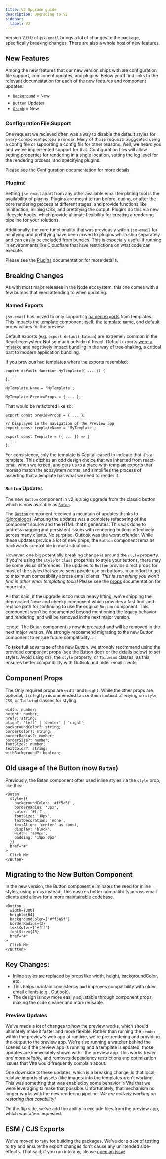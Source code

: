 ```yaml
---
title: V2 Upgrade guide
description: Upgrading to v2
sidebar:
  label: V2
---
```


Version 2.0.0 of `jsx-email` brings a lot of changes to the package, specifically breaking changes. There are also a whole host of new features.

## New Features

Among the new features that our new version ships with are configuration file support, component updates, and plugins. Below you'll find links to the relevant documentation for each of the new features and component updates:

- [`Background`](/docs/components/background) ⭐️ New
- [`Button`](/docs/components/button) Updates
- [`Graph`](/docs/components/graph) ⭐️ New

### Configuration File Support

One request we recieved often was a way to disable the default styles for every component across a render. Many of those requests suggested using a config file or supporting a config file for other reasons. Well, we heard you and we've implemented support for that. Configuration files will allow setting properties for rendering in a single location, setting the log level for the rendering process, and specifying plugins.

Please see the [Configuration](/docs/core/config) documentation for more details.

### Plugins!

Setting `jsx-email` apart from any other available email templating tool is the availability of plugins. Plugins are meant to run before, during, or after the core rendering process at different stages, and provide functions like minifaction, inlining CSS, and prettifying the output. Plugins do this via new lifecycle hooks, which provide ultimate flexibility for creating a rendering pipeline for your solutions.

Additionally, the core functionality that was previously within `jsx-email` for minifying and prettifying have been moved to plugins which ship separately and can easily be excluded from bundles. This is especially useful if running in environments like Cloudflare that have restrictions on what code can execute.

Please see the [Plugins](/docs/core/plugins) documentation for more details.

## Breaking Changes

As with most major releases in the Node ecosystem, this one comes with a few bumps that need attending to when updating.

### Named Exports

`jsx-email` has moved to only supporting [named exports](https://developer.mozilla.org/en-US/docs/Web/JavaScript/Reference/Statements/export#description) from templates. This impacts the template component itself, the template name, and default props values for the preview.

Default exports (e.g. `export default Batman`) are extremely common in the React ecosystem. Not so much outside of React. Default exports [were a mistake](https://github.com/rollup/rollup/issues/1078#issuecomment-268286496) and negatively impact bundling in the way of tree-shaking, a critical part to modern application bundling.

If you previous had templates where the exports resembled:

```tsx
export default function MyTemplate({ ... }) {
  ...
};

MyTemplate.Name = 'MyTemplate';

MyTemplate.PreviewProps = { ... };
```

That would be refactored like so:

```tsx
export const previewProps = { ... };

// Displayed in the navigation of the Preview app
export const templateName = 'MyTemplate';

export const Template = ({ ... }) => {
  ...
};
```

For consistency, only the template is Capital-cased to indicate that it's a template. This ditches an odd design choice that we inherited from react-email when we forked, and gets us to a place with template exports that moreso match the ecosystem norms, and simplifies the process of asserting that a template has what we need to render it.

### `Button` Updates

The new `Button` component in v2 is a big upgrade from the classic button which is now available as [`Butan`](/docs/components/butan).

The [`Button`](/docs/components/button) component received a mountain of updates thanks to [@lordelogos](https://github.com/lordelogos). Amoung the updates was a complete refactoring of the component source and the HTML that it generates. This was done to address nagging and persistent issues with rendering buttons effectively across many clients. No surprise, Outlook was the worst offender. While these updates provide a lot of new props, the `Button` component remains backwards compatible in most situations.

However, one big potentially breaking change is around the `style` property. If you're using the `style` or `class` properties to style your buttons, there may be some visual differences. The updates to `Button` provide direct props for most of the styles that we've seen people use on buttons, in an effort to get to maximum compatibility across email clients. _This is something you won't find in other email templating tools!_ Please see the [props](/docs/components/button#component-props) documentation for more info.

All that said, if the upgrade is too much heavy lifting, we're shipping the deprecated `Butan` and cheeky component which provides a fast find-and-replace path for continuing to use the original `Button` component. This component won't be documented beyond mentioning the legacy behavior and rendering, and will be removed in the next major version.

:::note: The Butan component is now deprecated and will be removed in the next major version. We strongly recommend migrating to the new Button component to ensure future compatibility.
:::

To take full advantage of the new Button, we strongly recommend using the provided component props (see the Button docs or the details below) to set styles. Avoid using `CSS`, the `style` property, or `Tailwind` classes, as this ensures better compatibility with Outlook and older email clients.

## Component Props

The Only required props are `width` and `height`. While the other props are optional, it is highly recommended to use them instead of relying on `style`, `CSS`, or `Tailwind` classes for styling.

```tsx
width: number;
height: number;
href?: string;
align?: 'left' | 'center' | 'right';
backgroundColor?: string;
borderColor?: string;
borderRadius?: number;
borderSize?: number;
fontSize?: number;
textColor?: string;
withBackground?: boolean;
```

## Old usage of the Button (now `Butan`)

Previously, the Butan component often used inline styles via the `style` prop, like this:

```tsx
<Butan
  style={{
    backgroundColor: '#ff5a5f',
    borderRadius: '3px',
    color: '#fff',
    fontSize: '18px',
    textDecoration: 'none',
    textAlign: 'center' as const,
    display: 'block',
    width: '300px',
    padding: '19px 0px'
  }}
  href="#"
>
  Click Me!
</Butan>
```

## Migrating to the New Button Component

In the new version, the Button component eliminates the need for inline styles, using props instead. This ensures better compatibility across email clients and allows for a more maintainable codebase.

```tsx
<Button
  width={300}
  height={64}
  backgroundColor={'#ff5a5f'}
  borderRadius={3}
  textColor={'#fff'}
  fontSize={18}
  href="#"
>
  Click Me!
</Button>
```

## Key Changes:

- Inline styles are replaced by props like width, height, backgroundColor, etc.
- This helps maintain consistency and improves compatibility with older email clients (e.g., Outlook).
- The design is now more easily adjustable through component props, making the code cleaner and more reusable.

### Preview Updates

We've made a lot of changes to how the preview works, which should ultimately make it faster and more flexible. Rather than running the `render` within the preview's web app at runtime, we're pre-rendering and providing the output to the preview app. We're also running a watcher behind the scenes so if the preview app is running and a template is updated, those updates are immediately shown within the preview app. This works _faster and more reliably_, and removes dependency restrictions and optimization issues that Vite would frequently complain about.

One downside to these updates, which is a breaking change, is that local, relative imports of assets (like images) into the templates aren't working. This was something that was enabled by some behavior in Vite that we were leveraging to make that possible. Unfortunately, that mechanism no longer works with the new rendering pipeline. _We are actively working on restoring that capability!_

On the flip side, we've add the ability to exclude files from the preview app, which was often requested.

## ESM / CJS Exports

We've moved to [`tshy`](https://github.com/isaacs/tshy) for building the packages. We've done _a lot_ of testing to try and ensure the export changes don't cause any unintended side-effects. That said, if you run into any, please [open an issue](https://github.com/shellscape/jsx-email/issues/new/choose).

